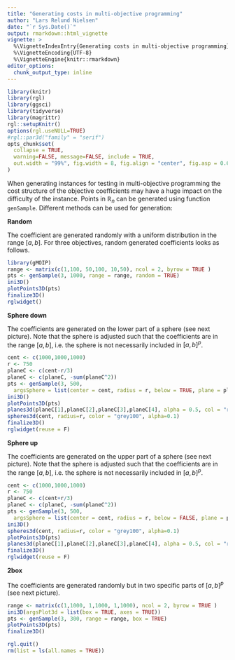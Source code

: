 ```yaml
---
title: "Generating costs in multi-objective programming"
author: "Lars Relund Nielsen"
date: "`r Sys.Date()`"
output: rmarkdown::html_vignette
vignette: >
  %\VignetteIndexEntry{Generating costs in multi-objective programming}
  %\VignetteEncoding{UTF-8}
  %\VignetteEngine{knitr::rmarkdown}
editor_options: 
  chunk_output_type: inline
---
```


```r
library(knitr)
library(rgl)
library(ggsci)
library(tidyverse)
library(magrittr)
rgl::setupKnitr()
options(rgl.useNULL=TRUE)
#rgl::par3d("family" = "serif")
opts_chunk$set(
  collapse = TRUE,
  warning=FALSE, message=FALSE, include = TRUE, 
  out.width = "99%", fig.width = 8, fig.align = "center", fig.asp = 0.62
)
```

When generating instances for testing in multi-objective programming the cost structure of the objective coefficients may have a huge impact on the difficulty of the instance. Points in $\mathbb{R}_n$ can be generated using function `genSample`. Different methods can be used for generation:

**Random**

The coefficient are generated randomly with a uniform distribution in the range $[a,b]$. For three objectives, random generated coefficients looks as follows.

```r
library(gMOIP)
range <- matrix(c(1,100, 50,100, 10,50), ncol = 2, byrow = TRUE )
pts <- genSample(3, 1000, range = range, random = TRUE)
ini3D()
plotPoints3D(pts)
finalize3D()
rglwidget()
```

**Sphere down**

The coefficients are generated on the lower part of a sphere (see next picture). Note that the sphere is adjusted such that the coefficients are in the range $[a,b]$, i.e. the sphere is not necessarily included in $[a,b]^p$.

```r
cent <- c(1000,1000,1000)
r <- 750
planeC <- c(cent-r/3)
planeC <- c(planeC, -sum(planeC^2))
pts <- genSample(3, 500,
  argsSphere = list(center = cent, radius = r, below = TRUE, plane = planeC, factor = 6))
ini3D()
plotPoints3D(pts)
planes3d(planeC[1],planeC[2],planeC[3],planeC[4], alpha = 0.5, col = "red")
spheres3d(cent, radius=r, color = "grey100", alpha=0.1)
finalize3D()
rglwidget(reuse = F)
```

**Sphere up**

The coefficients are generated on the upper part of a sphere (see next picture). Note that the sphere is adjusted such that the coefficients are in the range $[a,b]$, i.e. the sphere is not necessarily included in $[a,b]^p$.

```r
cent <- c(1000,1000,1000)
r <- 750
planeC <- c(cent+r/3)
planeC <- c(planeC, -sum(planeC^2))
pts <- genSample(3, 500,
  argsSphere = list(center = cent, radius = r, below = FALSE, plane = planeC, factor = 6))
ini3D()
spheres3d(cent, radius=r, color = "grey100", alpha=0.1)
plotPoints3D(pts)
planes3d(planeC[1],planeC[2],planeC[3],planeC[4], alpha = 0.5, col = "red")
finalize3D()
rglwidget(reuse = F)
```

**2box**

The coefficients are generated randomly but in two specific parts of $[a,b]^p$ (see next picture).

```r
range <- matrix(c(1,1000, 1,1000, 1,1000), ncol = 2, byrow = TRUE )
ini3D(argsPlot3d = list(box = TRUE, axes = TRUE))
pts <- genSample(3, 300, range = range, box = TRUE)
plotPoints3D(pts)
finalize3D()
```

```r
rgl.quit() 
rm(list = ls(all.names = TRUE))
```